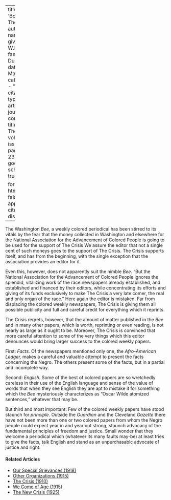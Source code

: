 
---
title: 'Booming The Crisis'
author:
  - name:
      given: W.E.B.
      family: Du Bois
date: Mar. 1914
categories: 
  - ""
citation: 
  type: article-journal
  container-title: The Crisis
  volume: 7
  issue: 5
  page: 239-240
google-scholar: true

format:
  html:
    toc: false
    appendix-cite-as: display
---



The Washington *Bee,* a weekly colored periodical has been stirred to its
vitals by the fear that the money collected in Washington and elsewhere
for the National Association for the Advancement of Colored People is
going to be used for the support of <span class="crisis-title">The Crisis</span> We assure
the editor that not a single cent of such moneys goes to the support of
<span class="crisis-title">The Crisis</span>. <span class="crisis-title">The Crisis</span> supports itself, and has from the
beginning, with the single exception that the association provides an
editor for it.

Even this, however, does not apparently suit the nimble *Bee.* "But the
National Association for the Advancement of Colored People ignores the
splendid, vitalizing work of the race newspapers already established,
and established and financed by their editors, while concentrating its
efforts and giving of its funds exclusively to make <span class="crisis-title">The Crisis</span> a very late comer, the real and only organ of the race." Here again the editor is mistaken. Far from displacing the colored weekly newspapers, <span class="crisis-title">The Crisis</span> is giving them all
possible publicity and full and careful credit for everything which it
reprints.

<span class="crisis-title">The Crisis</span> regrets, however, that the amount of matter published in the *Bee* and in many other papers, which is worth, reprinting or even reading, is not nearly as large as it ought to be. Moreover, <span class="crisis-title">The Crisis</span> is convinced that more careful attention to some of the very things which this editor denounces would bring larger success to the colored weekly papers.

First: *Facts.* Of the newspapers mentioned only one, the *Afro-American Ledger,* makes a careful and valuable attempt to present the facts concerning the Negro. The others present some of the facts, but in a partial and incomplete way.

Second: *English.* Some of the best of colored papers are so wretchedly
careless in their use of the English language and sense of the value of
words that when they see English they are apt to mistake it for
something which the *Bee* mysteriously characterizes as "Oscar Wilde
atomized sentences," whatever that may be.

But third and most important: Few of the colored weekly papers have
stood staunch for *principle.* Outside the *Guardian* and the Cleveland
*Gazette* there have not been more than one or two colored papers from
whom the Negro people could expect year in and year out strong, staunch
advocacy of the fundamental principles of freedom and justice. Small
wonder that they welcome a periodical which (whatever its many faults
may-be) at least tries to give the facts, talk English and stand as an
unpurchasablc advocate of justice and right.

<!-- Similar articles start here -->
<div  class="clear-wrap"></div>

#### Related Articles

* [Our Special Grievances (1918)](/Volumes/16/05/our_special_greivances.html)
* [Other Organizations (1915)](/Volumes/10/05/other_organizations.html)
* [The Crisis (1910)](/Volumes/01/01/TheCrisis.html)
* [We Come of Age (1915)](/Volumes/11/01/we_come_of_age.html)
* [The New Crisis (1925)](/Volumes/30/01/new_crisis.html)

<!-- Similar articles end here -->